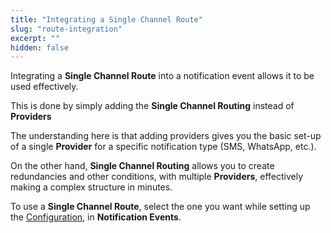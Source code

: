```yaml
---
title: "Integrating a Single Channel Route"
slug: "route-integration"
excerpt: ""
hidden: false
---
```


Integrating a **Single Channel Route** into a notification event allows it to be used effectively.

This is done by simply adding the **Single Channel Routing** instead of **Providers**

The understanding here is that adding providers gives you the basic set-up of a single **Provider** for a specific notification type (SMS, WhatsApp, etc.).

On the other hand, **Single Channel Routing** allows you to create redundancies and other conditions, with multiple **Providers**, effectively making a complex structure in minutes.

To use a **Single Channel Route**, select the one you want while setting up the [Configuration](./event-creation#3-configuration), in **Notification Events**.
